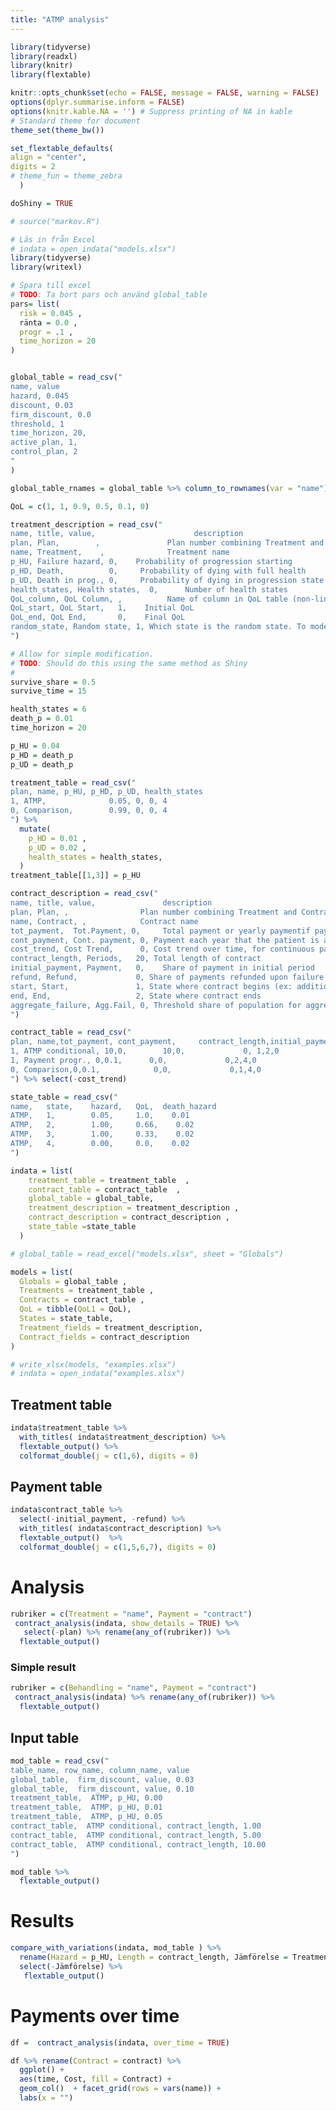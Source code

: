 ```yaml
---
title: "ATMP analysis"
---
```


```r
library(tidyverse)
library(readxl)
library(knitr)
library(flextable)

knitr::opts_chunk$set(echo = FALSE, message = FALSE, warning = FALSE)
options(dplyr.summarise.inform = FALSE)
options(knitr.kable.NA = '') # Suppress printing of NA in kable
# Standard theme for document 
theme_set(theme_bw()) 

set_flextable_defaults(
align = "center",
digits = 2
# theme_fun = theme_zebra
  )

doShiny = TRUE

# source("markov.R")

# Läs in från Excel
# indata = open_indata("models.xlsx")
library(tidyverse)
library(writexl)

# Spara till excel
# TODO: Ta bort pars och använd global_table
pars= list(
  risk = 0.045 ,
  ränta = 0.0 ,
  progr = .1 ,
  time_horizon = 20
)


global_table = read_csv("
name, value
hazard, 0.045 
discount, 0.03 
firm_discount, 0.0
threshold, 1
time_horizon, 20,
active_plan, 1, 
control_plan, 2
"
) 

global_table_rnames = global_table %>% column_to_rownames(var = "name") 

QoL = c(1, 1, 0.9, 0.5, 0.1, 0)

treatment_description = read_csv("
name, title, value,                      description
plan, Plan,        ,               Plan number combining Treatment and Contract 
name, Treatment,    ,              Treatment name
p_HU, Failure hazard, 0,    Probability of progression starting
p_HD, Death,          0,     Probability of dying with full health
p_UD, Death in prog., 0,     Probability of dying in progression state
health_states, Health states,  0,      Number of health states
QoL_column, QoL Column, ,          Name of column in QoL table (non-linear progression)
QoL_start, QoL Start,   1,    Initial QoL
QoL_end, QoL End,       0,    Final QoL
random_state, Random state, 1, Which state is the random state. To model progression before treatment
")

# Allow for simple modification. 
# TODO: Should do this using the same method as Shiny
# 
survive_share = 0.5
survive_time = 15

health_states = 6
death_p = 0.01
time_horizon = 20

p_HU = 0.04
p_HD = death_p
p_UD = death_p

treatment_table = read_csv("
plan, name, p_HU, p_HD, p_UD, health_states
1, ATMP,              0.05, 0, 0, 4
0, Comparison,        0.99, 0, 0, 4
") %>% 
  mutate(
    p_HD = 0.01 , 
    p_UD = 0.02 ,
    health_states = health_states, 
  )
treatment_table[[1,3]] = p_HU

contract_description = read_csv("
name, title, value,               description
plan, Plan, ,                Plan number combining Treatment and Contract 
name, Contract, ,            Contract name
tot_payment,  Tot.Payment, 0,     Total payment or yearly paymentif payment is continuous
cont_payment, Cont. payment, 0, Payment each year that the patient is alive (traditional) 
cost_trend, Cost Trend,      0, Cost trend over time, for continuous payment
contract_length, Periods,   20, Total length of contract
initial_payment, Payment,   0,    Share of payment in initial period
refund, Refund,             0, Share of payments refunded upon failure (progression)
start, Start,               1, State where contract begins (ex: additional treatment in progression) 
end, End,                   2, State where contract ends
aggregate_failure, Agg.Fail, 0, Threshold share of population for aggregate failure
")

contract_table = read_csv("
plan, name,tot_payment, cont_payment,     contract_length,initial_payment,refund, start, end, cost_trend
1, ATMP conditional, 10,0,        10,0,             0, 1,2,0
1, Payment progr., 0,0.1,      0,0,             0,2,4,0
0, Comparison,0,0.1,            0,0,             0,1,4,0
") %>% select(-cost_trend)

state_table = read_csv("
name,   state,    hazard,   QoL,  death_hazard
ATMP,   1,        0.05,     1.0,    0.01
ATMP,   2,        1.00,     0.66,    0.02
ATMP,   3,        1.00,     0.33,    0.02
ATMP,   4,        0.00,     0.0,    0.02
")

indata = list(
    treatment_table = treatment_table  ,
    contract_table = contract_table  ,
    global_table = global_table,
    treatment_description = treatment_description ,
    contract_description = contract_description ,
    state_table =state_table 
  )

# global_table = read_excel("models.xlsx", sheet = "Globals")

models = list(
  Globals = global_table ,
  Treatments = treatment_table , 
  Contracts = contract_table , 
  QoL = tibble(QoL1 = QoL),
  States = state_table,
  Treatment_fields = treatment_description, 
  Contract_fields = contract_description
)

# write_xlsx(models, "examples.xlsx")
# indata = open_indata("examples.xlsx")

```

## Treatment table

```r
indata$treatment_table %>% 
  with_titles( indata$treatment_description) %>% 
  flextable_output() %>% 
  colformat_double(j = c(1,6), digits = 0) 
```

## Payment table

```r
indata$contract_table %>% 
  select(-initial_payment, -refund) %>% 
  with_titles( indata$contract_description) %>% 
  flextable_output()  %>% 
  colformat_double(j = c(1,5,6,7), digits = 0) 
```

# Analysis

```r
rubriker = c(Treatment = "name", Payment = "contract")
 contract_analysis(indata, show_details = TRUE) %>% 
   select(-plan) %>% rename(any_of(rubriker)) %>% 
  flextable_output() 
```

### Simple result

```r
rubriker = c(Behandling = "name", Payment = "contract")
 contract_analysis(indata) %>% rename(any_of(rubriker)) %>% 
  flextable_output() 
```

## Input table

```r
mod_table = read_csv("
table_name, row_name, column_name, value 
global_table,  firm_discount, value, 0.03
global_table,  firm_discount, value, 0.10
treatment_table,  ATMP, p_HU, 0.00
treatment_table,  ATMP, p_HU, 0.01
treatment_table,  ATMP, p_HU, 0.05
contract_table,  ATMP conditional, contract_length, 1.00
contract_table,  ATMP conditional, contract_length, 5.00
contract_table,  ATMP conditional, contract_length, 10.00
")

mod_table %>% 
  flextable_output() 
```

# Results

```r
compare_with_variations(indata, mod_table ) %>% 
  rename(Hazard = p_HU, Length = contract_length, Jämförelse = Treatments, Costdiff. = Cost, QALYdiff. = QALY)  %>% rename(firm_discount = value) %>% 
  select(-Jämförelse) %>% 
   flextable_output()  
```


# Payments over time

```r
df =  contract_analysis(indata, over_time = TRUE) 

df %>% rename(Contract = contract) %>% 
  ggplot() + 
  aes(time, Cost, fill = Contract) + 
  geom_col()  + facet_grid(rows = vars(name)) +
  labs(x = "")
```


